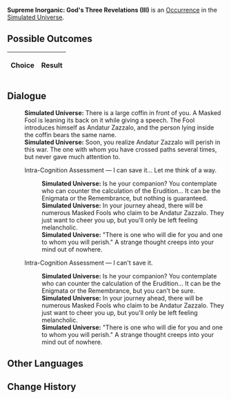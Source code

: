 {{Simulated Universe Event Infobox
|title         = Supreme Inorganic: God's Three Revelations (III)
|image         = Trailblaze Secret 7.png
|type          =
|domains_su    = 
|domains_ext   = 
|domains_swarm = 
|domains_gng   = 
|requirements  =
|prev          = {{tx}}
|next          = {{tx}}
|indexRewards  =
|characters    = 
}}
'''Supreme Inorganic: God's Three Revelations (III)''' is an [[Simulated Universe/Occurrence|Occurrence]] in the [[Simulated Universe]].

==Possible Outcomes==
{| class="article-table"
!Choice
!Result

|}

<!--
==Gameplay Notes==

-->
==Dialogue==
{{Dialogue Start}}
:'''Simulated Universe:''' There is a large coffin in front of you. A Masked Fool is leaning its back on it while giving a speech. The Fool introduces himself as Andatur Zazzalo, and the person lying inside the coffin bears the same name.
:'''Simulated Universe:''' Soon, you realize Andatur Zazzalo will perish in this war. The one with whom you have crossed paths several times, but never gave much attention to.
:{{DIcon|Arrow}} Intra-Cognition Assessment &mdash; I can save it... Let me think of a way.
::'''Simulated Universe:''' Is he your companion? You contemplate who can counter the calculation of the Erudition... It can be the Enigmata or the Remembrance, but nothing is guaranteed.
::'''Simulated Universe:''' In your journey ahead, there will be numerous Masked Fools who claim to be Andatur Zazzalo. They just want to cheer you up, but you'll only be left feeling melancholic.
::'''Simulated Universe:''' "There is one who will die for you and one to whom you will perish." A strange thought creeps into your mind out of nowhere.
:{{DIcon|Arrow}} Intra-Cognition Assessment &mdash; I can't save it.
::'''Simulated Universe:''' Is he your companion? You contemplate who can counter the calculation of the Erudition... It can be the Enigmata or the Remembrance, but you can't be sure.
::'''Simulated Universe:''' In your journey ahead, there will be numerous Masked Fools who claim to be Andatur Zazzalo. They just want to cheer you up, but you'll only be left feeling melancholic.
::'''Simulated Universe:''' "There is one who will die for you and one to whom you will perish." A strange thought creeps into your mind out of nowhere.
{{Dialogue End}}

==Other Languages==
{{Other Languages
|en    = Supreme Inorganic: God's Three Revelations (III)
|zhs   = 极致无机：「神的三个启示」•其三
|zht   = 極致無機：「神的三個啟示」•其三
|ja    = 無機の極致：「神の三つの啓示」・その3
|ko    = 궁극의 무기: 「신의 세 가지 계시」•3
|es    = Inorgánico supremo: tres revelaciones divinas III
|fr    = Suprématie inorganique : Trois révélations (III)
|ru    = Высший неорганик: Три божественных откровения III
|th    = อินทรีย์ขั้นสุด: "คำใบ้ทั้งสามจากเทพเจ้า" (3)
|vi    = Vô Cơ Tối Cao: 3 Gợi Ý Của Aeon 3
|de    = Anorganische Höchststufe: Drei göttliche Offenbarungen (III)
|id    = Non-organik Maksimal: "Tiga Petunjuk Dewa" (3)
|pt    = Inorgânico Supremo: As Três Revelações de Deus (III)
}}

==Change History==
{{Change History|1.0}}

